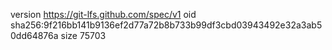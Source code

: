 version https://git-lfs.github.com/spec/v1
oid sha256:9f216bb141b9136ef2d77a72b8b733b99df3cbd03943492e32a3ab50dd64876a
size 75703
